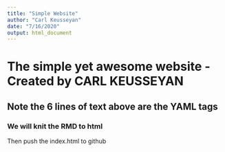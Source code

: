 ```yaml
---
title: "Simple Website"
author: "Carl Keusseyan"
date: "7/16/2020"
output: html_document
---
```


# The simple yet awesome website - Created by CARL KEUSSEYAN
## Note the 6 lines of text above are the YAML tags
### We will knit the RMD to html
Then push the index.html to github